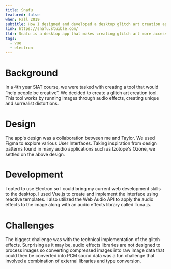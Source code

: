 ```yaml
---
title: Snafu
featured: false
when: Fall 2019
subtitle: How I designed and developed a desktop glitch art creation application
link: https://snafu.stuible.com/
tldr: Snafu is a desktop app that makes creating glitch art more accessible to beginners and more creative for professionals. It processes images using audio effects using a technique known as databending to create truly bizarre creations from even the most banal images.
tags:
  - vue
  - electron
---
```



# Background

In a 4th year SIAT course, we were tasked with creating a tool that would “help people be creative”. We decided to create a glitch art creation tool. This tool works by running images through audio effects, creating unique and surrealist distortions.

# Design

The app's design was a collaboration between me and Taylor. We used Figma to explore various User Interfaces. Taking inspiration from design patterns found in many audio applications such as Izotope's Ozone, we settled on the above design.

# Development

I opted to use Electron so I could bring my current web development skills to the desktop. I used Vue.js to create and implement the interface using reactive templates. I also utilized the Web Audio API to apply the audio effects to the image along with an audio effects library called Tuna.js.

# Challenges

The biggest challenge was with the technical implementation of the glitch effects. Surprising as it may be, audio effects libraries are not designed to process images so converting compressed images into raw image data that could then be converted into PCM sound data was a fun challenge that involved a combination of external libraries and type conversion.
